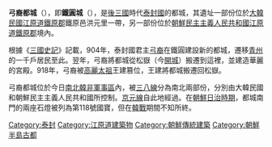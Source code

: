 {{unreferenced|time=2016-11-13T05:37:39+00:00}}
'''弓裔都城'''（{{lang-ko|궁예도성}}），即'''鐵圓城'''（{{lang|ko|철원성}}），是[[後三國|後三國]]時代[[泰封國|泰封國]]的都城，其遺址一部份位於[[大韓民國|大韓民國]][[江原道_(韓國)|江原道]][[鐵原郡_(南)|鐵原郡]]鐵原邑洪元里一帶，另一部份位於[[朝鮮民主主義人民共和國|朝鮮民主主義人民共和國]][[江原道_(朝鮮)|江原道]][[鐵原郡_(北)|鐵原郡]]境內。

根據《[[三國史記|三國史記]]》記載，904年，泰封國君主[[弓裔|弓裔]]在鐵圓建設新的都城，遷移[[青州|青州]]的一千戶居民至此。翌年，弓裔將都城從松嶽（今[[開城|開城]]）搬遷到這裡，並建造華麗的宮殿。918年，弓裔被[[高麗太祖|高麗太祖]]王建篡位，王建將都城搬遷回松嶽。

弓裔都城位於今日[[南北韓非軍事區|南北韓非軍事區]]內，被[[三八線|三八線]]分為南北兩部份，分別由大韓民國和朝鮮民主主義人民共和國所控制。[[京元線|京元線]]自此地經過。在[[朝鮮日治時期|朝鮮日治時期]]，都城南門的兩座石燈被列為第118號國寶，但在[[韓戰|韓戰]]期間不知所終。

[[Category:泰封|Category:泰封]]
[[Category:江原道建築物|Category:江原道建築物]]
[[Category:朝鮮傳統建築|Category:朝鮮傳統建築]]
[[Category:朝鮮半島古都|Category:朝鮮半島古都]]